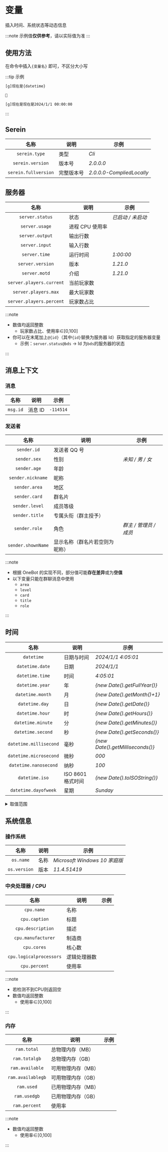 # 变量

插入时间、系统状态等动态信息

:::note
示例值**仅供参考**，请以实际值为准
:::

## 使用方法

在命令中插入`{变量名}` 即可，不区分大小写

:::tip 示例

```txt
[g]现在是{datetime}

🔽

[g]现在是现在是2024/1/1 00:00:00
```

:::

## Serein

|         名称         | 说明       | 示例                      |
| :------------------: | ---------- | ------------------------- |
|    `serein.type`     | 类型       | *Cli*                     |
|   `serein.version`   | 版本号     | *2.0.0.0*                 |
| `serein.fullversion` | 完整版本号 | *2.0.0.0-CompliedLocally* |

## 服务器

|           名称           | 说明          | 示例              |
| :----------------------: | ------------- | ----------------- |
|     `server.status`      | 状态          | *已启动 / 未启动* |
|      `server.usage`      | 进程 CPU 使用率 |                   |
|     `server.output`      | 输出行数      |                   |
|      `server.input`      | 输入行数      |                   |
|      `server.time`       | 运行时间      | *1:00:00*         |
|     `server.version`     | 版本          | *1.21.0*          |
|      `server.motd`       | 介绍          | *1.21.0*          |
| `server.players.current` | 当前玩家数    |                   |
|   `server.players.max`   | 最大玩家数    |                   |
| `server.players.percent` | 玩家数占比    |                   |

:::note

- 数值均返回整数
  - 玩家数占比、使用率∈[0,100]
- 你可以在末尾加上`@{id}`（其中`{id}`替换为服务器 Id）获取指定的服务器变量
  - 示例：`server.status@bds` -> Id 为`bds`的服务器的状态

:::

## 消息上下文

### 消息

|   名称   | 说明    | 示例      |
| :------: | ------- | --------- |
| `msg.id` | 消息 ID | `-114514` |

### 发送者

|        名称        | 说明                           | 示例                   |
| :----------------: | ------------------------------ | ---------------------- |
|    `sender.id`     | 发送者 QQ 号                   |                        |
|    `sender.sex`    | 性别                           | *未知 / 男 / 女*       |
|    `sender.age`    | 年龄                           |                        |
| `sender.nickname`  | 昵称                           |                        |
|   `sender.area`    | 地区                           |                        |
|   `sender.card`    | 群名片                         |                        |
|   `sender.level`   | 成员等级                       |                        |
|   `sender.title`   | 专属头衔（群主授予）           |                        |
|   `sender.role`    | 角色                           | *群主 / 管理员 / 成员* |
| `sender.shownName` | 显示名称（群名片若空则为昵称） |                        |

:::note

- 根据 OneBot 的实现不同，部分值可能**存在差异**或为**空值**
- 以下变量只能在群聊消息中使用
  - `area`
  - `level`
  - `card`
  - `title`
  - `role`

:::

## 时间

|          名称          | 说明              | 示例                               |
| :--------------------: | ----------------- | ---------------------------------- |
|       `datetime`       | 日期与时间        | *2024/1/1 4:05:01*                 |
|    `datetime.date`     | 日期              | *2024/1/1*                         |
|    `datetime.time`     | 时间              | *4:05:01*                          |
|    `datetime.year`     | 年                | *{new Date().getFullYear()}*       |
|    `datetime.month`    | 月                | *{new Date().getMonth()+1}*        |
|     `datetime.day`     | 日                | *{new Date().getDate()}*           |
|    `datetime.hour`     | 时                | *{new Date().getHours()}*          |
|   `datetime.minute`    | 分                | *{new Date().getMinutes()}*        |
|   `datetime.second`    | 秒                | *{new Date().getSeconds()}*        |
| `datetime.millisecond` | 毫秒              | *{new Date().getMilliseconds()}*   |
| `datetime.microsecond` | 微秒              | *000*                              |
| `datetime.nanosecond`  | 纳秒              | *100*                              |
|     `datetime.iso`     | ISO 8601 格式时间 | *{new Date().toISOString()}*       |
|  `datetime.dayofweek`  | 星期              | *Sunday*                           |

<details>

<summary>
取值范围
</summary>

| 变量名        | 范围   | 备注              |
| ------------- | ------ | ----------------- |
| `year`        | 1~9999 |                   |
| `month`       | 1~12   |                   |
| `day`         | 1~31   |                   |
| `hour`        | 0~23   |                   |
| `second`      | 0~59   |                   |
| `millisecond` | 0~999  |                   |
| `microsecond` | 0~999  |                   |
| `nanosecond`  | 0~900  | 总是为 100 的倍数 |

</details>

## 系统信息

### 操作系统

|     名称     | 说明 | 示例                          |
| :----------: | ---- | ----------------------------- |
|  `os.name`   | 名称 | *Microsoft Windows 10 家庭版* |
| `os.version` | 版本 | *11.4.51419*                  |

### 中央处理器 / CPU

|          名称           | 说明         | 示例 |
| :---------------------: | ------------ | ---- |
|       `cpu.name`        | 名称         |      |
|      `cpu.caption`      | 标题         |      |
|    `cpu.description`    | 描述         |      |
|   `cpu.manufacturer`    | 制造商       |      |
|       `cpu.cores`       | 核心数       |      |
| `cpu.logicalprocessors` | 逻辑处理器数 |      |
|      `cpu.percent`      | 使用率       |      |

:::note

- 若检测不到CPU则返回空
- 数值均返回整数
  - 使用率∈[0,100]

:::

### 内存

|       名称        | 说明               | 示例 |
| :---------------: | ------------------ | ---- |
|    `ram.total`    | 总物理内存（MB）   |      |
|   `ram.totalgb`   | 总物理内存（GB）   |      |
|  `ram.available`  | 可用物理内存（MB） |      |
| `ram.availablegb` | 可用物理内存（GB） |      |
|    `ram.used`     | 已用物理内存（MB） |      |
|   `ram.usedgb`    | 已用物理内存（GB） |      |
|   `ram.percent`   | 使用率             |      |

:::note

- 数值均返回整数
  - 使用率∈[0,100]

:::
